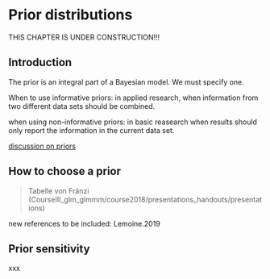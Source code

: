 
# Prior distributions {#priors}

THIS CHAPTER IS UNDER CONSTRUCTION!!! 

## Introduction

The prior is an integral part of a Bayesian model. We must specify one.  

When to use informative priors: in applied research, when information from two different data sets should be combined.

when using non-informative priors: in basic reasearch when results should only report the information in the current data set.  

[discussion on priors](https://bookdown.org/mrwhalen/bayes_book/parameter-estimation-analytical-methods.html#the-effect-of-different-priors)

## How to choose a prior {#choosepriors}
> Tabelle von Fränzi (CourseIII_glm_glmmm/course2018/presentations_handouts/presentations)

new references to be included: Lemoine.2019

## Prior sensitivity
xxx



